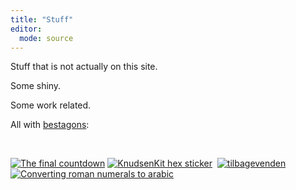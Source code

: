 ```yaml
---
title: "Stuff"
editor:
  mode: source
---
```


Stuff that is not actually on this site.

Some shiny. 

Some work related.

All with [bestagons](https://www.youtube.com/watch?v=thOifuHs6eY){target="_blank"}:


```{=html}
<br>
<p>
      <div class="hexBadges">
        
        
        <a href="https://christianknudsen.info/shiny/TFCD/"><img src="/img/TFCD.png" alt="The final countdown" class="r0 c0" title="7-segment countdown."></a>
        <a href="https://github.com/chrbknudsen/KnudsenKit/"><img src="/img/KnudsenKit.png" alt="KnudsenKit hex sticker" class="r0 c1" title = "My very own R-package with rarely used utilities."></a>
        <a href="https://christianknudsen.info/shiny/12-days"><img src="/img/12-days.png" alt="" class="r1 c2" title = "12 juledagelys"></a>
        <a href="https://christianknudsen.info/shiny/tilbagevenden/"><img src="/img/tilbagevenden.png" alt="tilbagevenden" class="r1 c3" title = "Reverse word scramble"></a>
        
        <!-- <a href=""><img src="" alt="" class="r2 c0" title = ""></a> -->
        <!-- <a href=""><img src="" alt="" class="r2 c1" title = ""></a> -->
        <a href="https://christianknudsen.info/shiny/roman/"><img src="/img/roman.png" alt="Converting roman numerals to arabic" class="r1 c1" title = "The Peoples Roman Numeral Converter"></a>
        <!-- <a href=""><img src="" alt="" class="r2 c3" title = ""></a> -->

        <!-- <a href=""><img src="" alt="" class="r3 c0" title = ""></a> -->
        <!-- <a href=""><img src="" alt="" class="r3 c1" title = ""></a> -->
        <!-- <a href=""><img src="" alt="" class="r3 c2" title = ""></a> -->
        <a href="https://christianknudsen.info/shiny/orange/"><img src="/img/orange.png" alt="" class="r2 c1" title = "OMFG"/></a>
        <!-- <a href=""><img src="" alt="" class="r4 c0" title = ""/></a> -->
        <a href="https://nusse.dk"><img src="/img/project-euler.png" alt="" class="r4 c1" title = "Project Euler"/></a>
        <!-- <a href=""><img src="" alt="" class="r4 c2" title = ""/></a> -->
        <!-- <a href=""><img src="" alt="" class="r4 c3" title = ""/></a> -->
        
        <!-- <a href=""><img src="" alt="" class="r5 c0" title = ""/></a> -->
        <!-- <a href=""><img src="" alt="" class="r5 c1" title = ""/></a> -->
        <!-- <a href=""><img src="" alt="" class="r5 c2" title = ""/></a> -->
        <!-- <a href=""><img src="" alt="" class="r5 c3" title = ""/></a> -->
        
      </div>
      </p>
```
